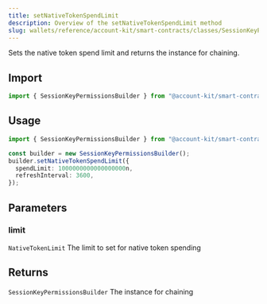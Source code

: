 ```yaml
---
title: setNativeTokenSpendLimit
description: Overview of the setNativeTokenSpendLimit method
slug: wallets/reference/account-kit/smart-contracts/classes/SessionKeyPermissionsBuilder/setNativeTokenSpendLimit
---
```




Sets the native token spend limit and returns the instance for chaining.

## Import

```ts
import { SessionKeyPermissionsBuilder } from "@account-kit/smart-contracts";
```

## Usage

```ts
import { SessionKeyPermissionsBuilder } from "@account-kit/smart-contracts";

const builder = new SessionKeyPermissionsBuilder();
builder.setNativeTokenSpendLimit({
  spendLimit: 1000000000000000000n,
  refreshInterval: 3600,
});
```

## Parameters

### limit

`NativeTokenLimit`
The limit to set for native token spending

## Returns

`SessionKeyPermissionsBuilder`
The instance for chaining
